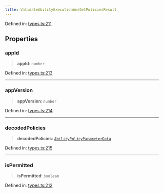 ```yaml
---
title: ValidateAbilityExecutionAndGetPoliciesResult
---
```


Defined in: [types.ts:211](https://github.com/LIT-Protocol/Vincent/blob/1ec4d670031700c70e1e2ba1640f87d4b5f07fe8/packages/libs/contracts-sdk/src/types.ts#L211)

## Properties

### appId

> **appId**: `number`

Defined in: [types.ts:213](https://github.com/LIT-Protocol/Vincent/blob/1ec4d670031700c70e1e2ba1640f87d4b5f07fe8/packages/libs/contracts-sdk/src/types.ts#L213)

***

### appVersion

> **appVersion**: `number`

Defined in: [types.ts:214](https://github.com/LIT-Protocol/Vincent/blob/1ec4d670031700c70e1e2ba1640f87d4b5f07fe8/packages/libs/contracts-sdk/src/types.ts#L214)

***

### decodedPolicies

> **decodedPolicies**: [`AbilityPolicyParameterData`](./AbilityPolicyParameterData)

Defined in: [types.ts:215](https://github.com/LIT-Protocol/Vincent/blob/1ec4d670031700c70e1e2ba1640f87d4b5f07fe8/packages/libs/contracts-sdk/src/types.ts#L215)

***

### isPermitted

> **isPermitted**: `boolean`

Defined in: [types.ts:212](https://github.com/LIT-Protocol/Vincent/blob/1ec4d670031700c70e1e2ba1640f87d4b5f07fe8/packages/libs/contracts-sdk/src/types.ts#L212)
